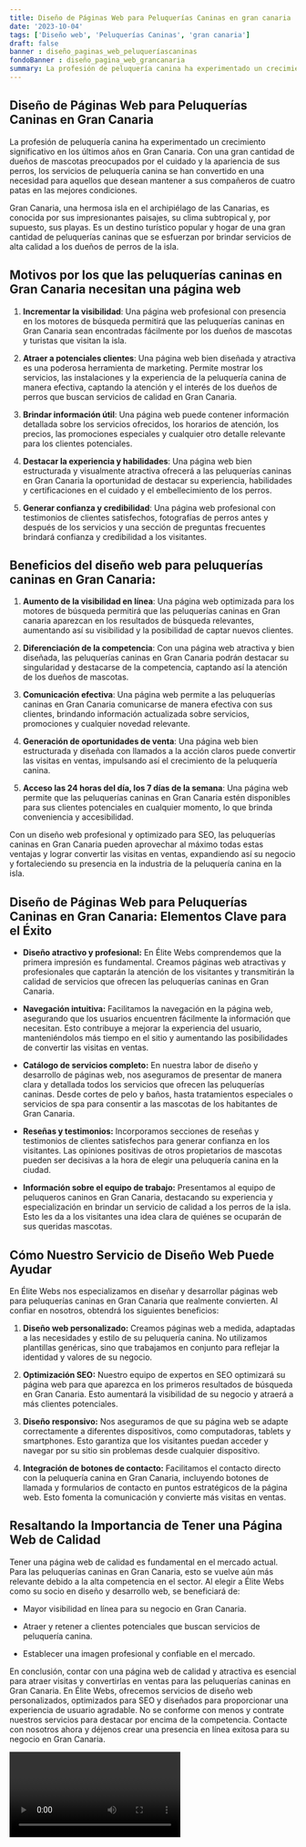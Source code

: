```yaml
---
title: Diseño de Páginas Web para Peluquerías Caninas en gran canaria
date: '2023-10-04'
tags: ['Diseño web', 'Peluquerías Caninas', 'gran canaria']
draft: false
banner : diseño_paginas_web_peluqueríascaninas
fondoBanner : diseño_pagina_web_grancanaria
summary: La profesión de peluquería canina ha experimentado un crecimiento significativo en los últimos años en Gran Canaria. Con una gran cantidad de dueños de mascotas preocupados por el cuidado y la apariencia de sus perros, los servicios de peluquería canina se han convertido en una necesidad para aquellos que desean mantener a sus compañeros de cuatro patas en las mejores condiciones.
---
```


## Diseño de Páginas Web para Peluquerías Caninas en Gran Canaria

La profesión de peluquería canina ha experimentado un crecimiento significativo en los últimos años en Gran Canaria. Con una gran cantidad de dueños de mascotas preocupados por el cuidado y la apariencia de sus perros, los servicios de peluquería canina se han convertido en una necesidad para aquellos que desean mantener a sus compañeros de cuatro patas en las mejores condiciones.

Gran Canaria, una hermosa isla en el archipiélago de las Canarias, es conocida por sus impresionantes paisajes, su clima subtropical y, por supuesto, sus playas. Es un destino turístico popular y hogar de una gran cantidad de peluquerías caninas que se esfuerzan por brindar servicios de alta calidad a los dueños de perros de la isla.

## Motivos por los que las peluquerías caninas en Gran Canaria necesitan una página web

1. **Incrementar la visibilidad**: Una página web profesional con presencia en los motores de búsqueda permitirá que las peluquerías caninas en Gran Canaria sean encontradas fácilmente por los dueños de mascotas y turistas que visitan la isla.

2. **Atraer a potenciales clientes**: Una página web bien diseñada y atractiva es una poderosa herramienta de marketing. Permite mostrar los servicios, las instalaciones y la experiencia de la peluquería canina de manera efectiva, captando la atención y el interés de los dueños de perros que buscan servicios de calidad en Gran Canaria.

3. **Brindar información útil**: Una página web puede contener información detallada sobre los servicios ofrecidos, los horarios de atención, los precios, las promociones especiales y cualquier otro detalle relevante para los clientes potenciales.

4. **Destacar la experiencia y habilidades**: Una página web bien estructurada y visualmente atractiva ofrecerá a las peluquerías caninas en Gran Canaria la oportunidad de destacar su experiencia, habilidades y certificaciones en el cuidado y el embellecimiento de los perros.

5. **Generar confianza y credibilidad**: Una página web profesional con testimonios de clientes satisfechos, fotografías de perros antes y después de los servicios y una sección de preguntas frecuentes brindará confianza y credibilidad a los visitantes.

## Beneficios del diseño web para peluquerías caninas en Gran Canaria:

1. **Aumento de la visibilidad en línea**: Una página web optimizada para los motores de búsqueda permitirá que las peluquerías caninas en Gran canaria aparezcan en los resultados de búsqueda relevantes, aumentando así su visibilidad y la posibilidad de captar nuevos clientes.

2. **Diferenciación de la competencia**: Con una página web atractiva y bien diseñada, las peluquerías caninas en Gran Canaria podrán destacar su singularidad y destacarse de la competencia, captando así la atención de los dueños de mascotas.

3. **Comunicación efectiva**: Una página web permite a las peluquerías caninas en Gran Canaria comunicarse de manera efectiva con sus clientes, brindando información actualizada sobre servicios, promociones y cualquier novedad relevante.

4. **Generación de oportunidades de venta**: Una página web bien estructurada y diseñada con llamados a la acción claros puede convertir las visitas en ventas, impulsando así el crecimiento de la peluquería canina.

5. **Acceso las 24 horas del día, los 7 días de la semana**: Una página web permite que las peluquerías caninas en Gran Canaria estén disponibles para sus clientes potenciales en cualquier momento, lo que brinda conveniencia y accesibilidad.

Con un diseño web profesional y optimizado para SEO, las peluquerías caninas en Gran Canaria pueden aprovechar al máximo todas estas ventajas y lograr convertir las visitas en ventas, expandiendo así su negocio y fortaleciendo su presencia en la industria de la peluquería canina en la isla.

<GifSeo />

<Cta />

## Diseño de Páginas Web para Peluquerías Caninas en Gran Canaria: Elementos Clave para el Éxito

- **Diseño atractivo y profesional:** En Élite Webs comprendemos que la primera impresión es fundamental. Creamos páginas web atractivas y profesionales que captarán la atención de los visitantes y transmitirán la calidad de servicios que ofrecen las peluquerías caninas en Gran Canaria.

- **Navegación intuitiva:** Facilitamos la navegación en la página web, asegurando que los usuarios encuentren fácilmente la información que necesitan. Esto contribuye a mejorar la experiencia del usuario, manteniéndolos más tiempo en el sitio y aumentando las posibilidades de convertir las visitas en ventas.

- **Catálogo de servicios completo:** En nuestra labor de diseño y desarrollo de páginas web, nos aseguramos de presentar de manera clara y detallada todos los servicios que ofrecen las peluquerías caninas. Desde cortes de pelo y baños, hasta tratamientos especiales o servicios de spa para consentir a las mascotas de los habitantes de Gran Canaria.

- **Reseñas y testimonios:** Incorporamos secciones de reseñas y testimonios de clientes satisfechos para generar confianza en los visitantes. Las opiniones positivas de otros propietarios de mascotas pueden ser decisivas a la hora de elegir una peluquería canina en la ciudad.

- **Información sobre el equipo de trabajo:** Presentamos al equipo de peluqueros caninos en Gran Canaria, destacando su experiencia y especialización en brindar un servicio de calidad a los perros de la isla. Esto les da a los visitantes una idea clara de quiénes se ocuparán de sus queridas mascotas.

## Cómo Nuestro Servicio de Diseño Web Puede Ayudar

En Élite Webs nos especializamos en diseñar y desarrollar páginas web para peluquerías caninas en Gran Canaria que realmente convierten. Al confiar en nosotros, obtendrá los siguientes beneficios:

1. **Diseño web personalizado:** Creamos páginas web a medida, adaptadas a las necesidades y estilo de su peluquería canina. No utilizamos plantillas genéricas, sino que trabajamos en conjunto para reflejar la identidad y valores de su negocio.

2. **Optimización SEO:** Nuestro equipo de expertos en SEO optimizará su página web para que aparezca en los primeros resultados de búsqueda en Gran Canaria. Esto aumentará la visibilidad de su negocio y atraerá a más clientes potenciales.

3. **Diseño responsivo:** Nos aseguramos de que su página web se adapte correctamente a diferentes dispositivos, como computadoras, tablets y smartphones. Esto garantiza que los visitantes puedan acceder y navegar por su sitio sin problemas desde cualquier dispositivo.

4. **Integración de botones de contacto:** Facilitamos el contacto directo con la peluquería canina en Gran Canaria, incluyendo botones de llamada y formularios de contacto en puntos estratégicos de la página web. Esto fomenta la comunicación y convierte más visitas en ventas.

## Resaltando la Importancia de Tener una Página Web de Calidad

Tener una página web de calidad es fundamental en el mercado actual. Para las peluquerías caninas en Gran Canaria, esto se vuelve aún más relevante debido a la alta competencia en el sector. Al elegir a Élite Webs como su socio en diseño y desarrollo web, se beneficiará de:

- Mayor visibilidad en línea para su negocio en Gran Canaria.

- Atraer y retener a clientes potenciales que buscan servicios de peluquería canina.

- Establecer una imagen profesional y confiable en el mercado.

En conclusión, contar con una página web de calidad y atractiva es esencial para atraer visitas y convertirlas en ventas para las peluquerías caninas en Gran Canaria. En Élite Webs, ofrecemos servicios de diseño web personalizados, optimizados para SEO y diseñados para proporcionar una experiencia de usuario agradable. No se conforme con menos y contrate nuestros servicios para destacar por encima de la competencia. Contacte con nosotros ahora y déjenos crear una presencia en línea exitosa para su negocio en Gran Canaria.

<Video />

<CtaBot job='Peluquerías Caninas' city='gran canaria'/>

<Gmaps query='gran canaria+españa+maps' />